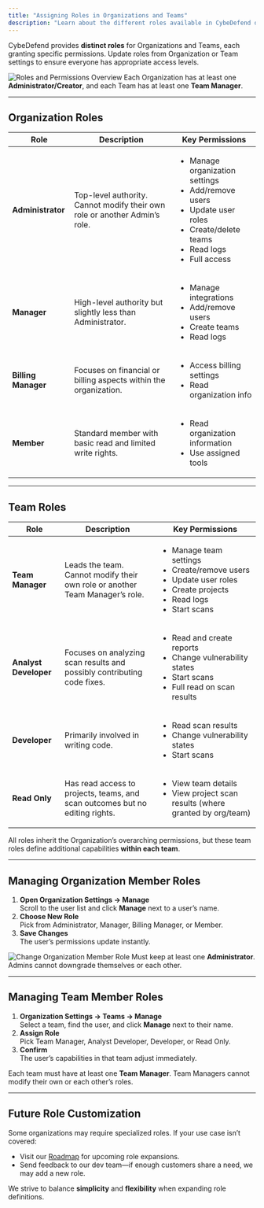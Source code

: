 ```yaml
---
title: "Assigning Roles in Organizations and Teams"
description: "Learn about the different roles available in CybeDefend organizations and teams, and how to manage user permissions."
---
```


CybeDefend provides **distinct roles** for Organizations and Teams, each granting specific permissions. Update roles from Organization or Team settings to ensure everyone has appropriate access levels.

<Frame>
  <img src="/images/get-started/setting-up-account/roles-overview.png" alt="Roles and Permissions Overview" style={{ borderRadius: '0.5rem' }} />
</Frame>

<Note>
Each Organization has at least one <strong>Administrator/Creator</strong>, and each Team has at least one <strong>Team Manager</strong>.
</Note>

---

## Organization Roles

| **Role**           | **Description**                                                                                           | **Key Permissions**                                 |
|--------------------|-----------------------------------------------------------------------------------------------------------|-----------------------------------------------------|
| **Administrator**  | Top-level authority. Cannot modify their own role or another Admin’s role.                                | <ul><li>Manage organization settings</li><li>Add/remove users</li><li>Update user roles</li><li>Create/delete teams</li><li>Read logs</li><li>Full access</li></ul> |
| **Manager**        | High-level authority but slightly less than Administrator.                                               | <ul><li>Manage integrations</li><li>Add/remove users</li><li>Create teams</li><li>Read logs</li></ul> |
| **Billing Manager**| Focuses on financial or billing aspects within the organization.                                          | <ul><li>Access billing settings</li><li>Read organization info</li></ul> |
| **Member**         | Standard member with basic read and limited write rights.                                                | <ul><li>Read organization information</li><li>Use assigned tools</li></ul> |

---

## Team Roles

| **Role**              | **Description**                                                                                                                 | **Key Permissions**                                                                                                              |
|-----------------------|-------------------------------------------------------------------------------------------------------------------------------|----------------------------------------------------------------------------------------------------------------------------------|
| **Team Manager**      | Leads the team. Cannot modify their own role or another Team Manager’s role.                                                  | <ul><li>Manage team settings</li><li>Create/remove users</li><li>Update user roles</li><li>Create projects</li><li>Read logs</li><li>Start scans</li></ul> |
| **Analyst Developer** | Focuses on analyzing scan results and possibly contributing code fixes.                                                        | <ul><li>Read and create reports</li><li>Change vulnerability states</li><li>Start scans</li><li>Full read on scan results</li></ul> |
| **Developer**         | Primarily involved in writing code.                                                                                           | <ul><li>Read scan results</li><li>Change vulnerability states</li><li>Start scans</li></ul>                                       |
| **Read Only**         | Has read access to projects, teams, and scan outcomes but no editing rights.                                                  | <ul><li>View team details</li><li>View project scan results (where granted by org/team)</li></ul>                                 |

<Tip>
All roles inherit the Organization’s overarching permissions, but these team roles define additional capabilities <strong>within each team</strong>.
</Tip>

---

## Managing Organization Member Roles

1. **Open Organization Settings → Manage**  
   Scroll to the user list and click **Manage** next to a user’s name.
2. **Choose New Role**  
   Pick from Administrator, Manager, Billing Manager, or Member.
3. **Save Changes**  
   The user’s permissions update instantly.

<Frame>
  <img src="/images/get-started/setting-up-account/org-manage-role.png" alt="Change Organization Member Role" style={{ borderRadius: '0.5rem' }} />
</Frame>

<Note>
Must keep at least one <strong>Administrator</strong>. Admins cannot downgrade themselves or each other.
</Note>

---

## Managing Team Member Roles

1. **Organization Settings → Teams → Manage**  
   Select a team, find the user, and click **Manage** next to their name.
2. **Assign Role**  
   Pick Team Manager, Analyst Developer, Developer, or Read Only.
3. **Confirm**  
   The user’s capabilities in that team adjust immediately.

<Warning>
Each team must have at least one <strong>Team Manager</strong>. Team Managers cannot modify their own or each other’s roles.
</Warning>

---

## Future Role Customization

Some organizations may require specialized roles. If your use case isn’t covered:

- Visit our [Roadmap](https://cybedefend.featurebase.app/roadmap) for upcoming role expansions.  
- Send feedback to our dev team—if enough customers share a need, we may add a new role.

<Tip>
We strive to balance <strong>simplicity</strong> and <strong>flexibility</strong> when expanding role definitions.
</Tip>

